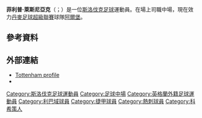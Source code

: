 {{expand|time=2015-09-29T11:09:39+00:00}}
{{noteTA
|G1=Football|G2=EPL|G3=UEFA
|1=zh-hans:莱斯尼亚克; zh-hk:尼斯拿克; zh-hant:萊斯尼亞克
|2=zh-hans:菲利普; zh-hk:菲臘; zh-hant:菲利普}}
{{Infobox football biography
| name                 = 菲利普·萊斯尼亞克<br />Filip Lesniak
| fullname             = Filip Lesniak
| image                = 
| image_size           = 
| height               = {{height|meters=1.76|precision=0}}
| birth_date           = {{Birth date and age|1996|5|14|df=y}}
| birth_place          = 斯洛伐克[[科希策|科希策]]
| position            = [[中場|中場]]
| currentclub         = [[阿爾堡足球會|阿爾堡]]
| clubnumber          = 23
| youthyears1         = 2012–2016| youthclubs1 = [[Tottenham_Hotspur_F.C._Reserves_and_Academy|熱刺]]
| years1              = 2016–2017| clubs1 = [[托特纳姆热刺足球俱乐部|熱刺]]        | caps1 = 1| goals1 = 0
| years2              = 2016      | clubs2 = →  [[利貝雷茨足球俱樂部|利巴域]]<ref>{{cite web|title=FILIP LESNIAK|url=http://www.tottenhamhotspur.com/professionals-profiles/filip-lesniak/|publisher=tottenhamhotspur|accessdate=27 September 2015|archive-url=https://web.archive.org/web/20150906043407/http://www.tottenhamhotspur.com/professionals-profiles/filip-lesniak/|archive-date=2015-09-06|dead-url=yes}}</ref>            | caps2 = 1| goals2 = 0
| years3              = 2017–    | clubs3 = [[阿爾堡足球會|阿爾堡]]                | caps3 = 0| goals3 = 0
| nationalyears1   = 2013-2015 | nationalteam1   = [[斯洛伐克17歲以下國家足球隊|斯洛伐克U17]] | nationalcaps1   = 4 | nationalgoals1   = 0
| nationalyears2   = 2014-2015 | nationalteam2   = [[斯洛伐克18歲以下國家足球隊|斯洛伐克U18]] | nationalcaps2   = - | nationalgoals2   = -
| nationalyears3   = 2015-2016 | nationalteam3   = [[斯洛伐克19歲以下國家足球隊|斯洛伐克U19]] | nationalcaps3   = 6 | nationalgoals3   = 1
| nationalyears4   = 2015–    | nationalteam4   = [[斯洛伐克20歲以下國家足球隊|斯洛伐克U20]] | nationalcaps4   = - | nationalgoals4   = -
| nationalyears5   = 2016–    | nationalteam5   = [[斯洛伐克21歲以下國家足球隊|斯洛伐克U21]] | nationalcaps5   = - | nationalgoals5   = -
| club-update         = 2017年7月5日
| nationalteam-update = 2016年9月4日
}}
'''菲利普·萊斯尼亞克'''（{{lang-en|Filip Lesniak}}；{{bd|1994年|5月14日}}）是一位[[斯洛伐克|斯洛伐克]][[足球|足球]]運動員。在場上司職中場，現在效力[[丹麥足球超級聯賽|丹麥足球超級聯賽]]球隊[[阿爾堡足球會|阿爾堡]]。

==參考資料== 
{{reflist}}

==外部連結==
*[https://web.archive.org/web/20170216063303/http://www.tottenhamhotspur.com/development-squad/filip-lesniak/ Tottenham profile]
*{{Soccerway|/filip-lesnisk/276349/}}

{{DEFAULTSORT:Lesniak, Filip}}
[[Category:斯洛伐克足球運動員|Category:斯洛伐克足球運動員]]
[[Category:足球中場|Category:足球中場]]
[[Category:英格蘭外籍足球運動員|Category:英格蘭外籍足球運動員]]
[[Category:利巴域球員|Category:利巴域球員]]
[[Category:捷甲球員|Category:捷甲球員]]
[[Category:熱刺球員|Category:熱刺球員]]
[[Category:科希策人|Category:科希策人]]